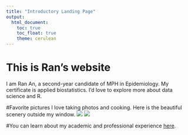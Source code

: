 ```yaml
---
title: "Introductory Landing Page"
output: 
  html_document:
    toc: true
    toc_float: true
    theme: cerulean
---
```


# This is Ran's website
I am Ran An, a second-year candidate of MPH in Epidemiology. My certificate is applied biostatistics. I'd love to explore more about data science and R.

#Favorite pictures
I love taking photos and cooking. Here is the beautiful scenery outside my window.
![](images/scenery.jpeg)
![](images/scenery2.jpeg)

#You can learn about my academic and professional experience [here](academic.html).

